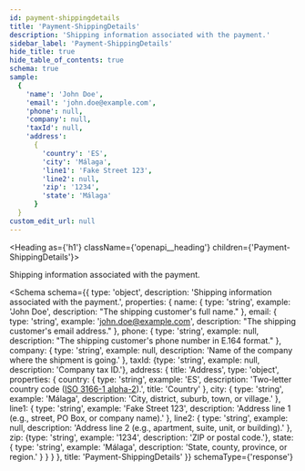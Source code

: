 ```yaml
---
id: payment-shippingdetails
title: 'Payment-ShippingDetails'
description: 'Shipping information associated with the payment.'
sidebar_label: 'Payment-ShippingDetails'
hide_title: true
hide_table_of_contents: true
schema: true
sample:
  {
    'name': 'John Doe',
    'email': 'john.doe@example.com',
    'phone': null,
    'company': null,
    'taxId': null,
    'address':
      {
        'country': 'ES',
        'city': 'Málaga',
        'line1': 'Fake Street 123',
        'line2': null,
        'zip': '1234',
        'state': 'Málaga'
      }
  }
custom_edit_url: null
---
```



<Heading as={'h1'} className={'openapi__heading'} children={'Payment-ShippingDetails'}></Heading>

Shipping information associated with the payment.

<Schema
  schema={{
    type: 'object',
    description: 'Shipping information associated with the payment.',
    properties: {
      name: {
        type: 'string',
        example: 'John Doe',
        description: "The shipping customer's full name."
      },
      email: {
        type: 'string',
        example: 'john.doe@example.com',
        description: "The shipping customer's email address."
      },
      phone: {
        type: 'string',
        example: null,
        description: "The shipping customer's phone number in E.164 format."
      },
      company: {
        type: 'string',
        example: null,
        description: 'Name of the company where the shipment is going.'
      },
      taxId: {type: 'string', example: null, description: 'Company tax ID.'},
      address: {
        title: 'Address',
        type: 'object',
        properties: {
          country: {
            type: 'string',
            example: 'ES',
            description:
              'Two-letter country code ([ISO 3166-1 alpha-2](https://en.wikipedia.org/wiki/ISO_3166-1_alpha-2)).',
            title: 'Country'
          },
          city: {
            type: 'string',
            example: 'Málaga',
            description: 'City, district, suburb, town, or village.'
          },
          line1: {
            type: 'string',
            example: 'Fake Street 123',
            description: 'Address line 1 (e.g., street, PO Box, or company name).'
          },
          line2: {
            type: 'string',
            example: null,
            description: 'Address line 2 (e.g., apartment, suite, unit, or building).'
          },
          zip: {type: 'string', example: '1234', description: 'ZIP or postal code.'},
          state: {
            type: 'string',
            example: 'Málaga',
            description: 'State, county, province, or region.'
          }
        }
      }
    },
    title: 'Payment-ShippingDetails'
  }}
  schemaType={'response'}
></Schema>

